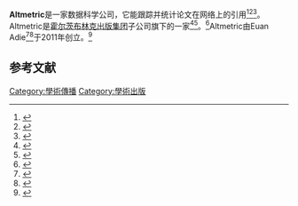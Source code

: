 {{Expand language|1=en|time=2022-05-10T15:51:45+00:00}}
{{Infobox website
| name                 = Altmetric
| logo                 = 
| screenshot           = Altmetric rgb.png
| caption              = 官方Logo
| collapsible          = 
| collapsetext         = 
| url                  = {{URL|https://www.altmetric.com/}}
| commercial           = 是
| type                 = 
| registration         = 
| language             = 
| num_users            = 
| content_licence      = 
| programming_language = 
| owner                = 
| author               = 
| editor               = 
| launch_date          = 2012
| revenue              = 
| alexa                = 
| ip                   = 
| current_status       = 運營中
| footnotes            = 
| logo_caption         = 
}}
'''Altmetric'''是一家数据科学公司，它能跟踪并统计论文在网络上的引用<ref name="Piwowar2013">{{Cite journal|title=AOP|last=Piwowar|first=Heather|date=9 January 2013|journal=Nature|issue=7431|doi=10.1038/493159a|volume=493|pages=159|bibcode=2013Natur.493..159P|pmid=23302843}}</ref><ref>{{Cite web|title=Thoughts about altmetrics (an unorganized, overdue post)|url=https://blogs.scientificamerican.com/information-culture/thoughts-about-altmetrics-an-unorganized-overdue-post/|accessdate=25 February 2017|author=Shema|first=Hadas|work=Scientific American Blog Network|language=en|archive-date=2019-12-11|archive-url=https://web.archive.org/web/20191211080913/https://blogs.scientificamerican.com/information-culture/thoughts-about-altmetrics-an-unorganized-overdue-post/|dead-url=no}}</ref><ref>{{Cite journal|title=How 'Google Science' could transform academic publishing|url=https://www.wired.co.uk/article/google-science-would-we-need-it|last=Clark|first=Liat|date=2014-08-13|journal=Wired UK|accessdate=25 February 2017|archive-date=2019-12-11|archive-url=https://web.archive.org/web/20191211080916/https://www.wired.co.uk/article/google-science-would-we-need-it|dead-url=no}}</ref>。Altmetric是[[霍尔茨布林克出版集团|霍尔茨布林克出版集团]]子公司{{link-en|Digital Science}}旗下的一家{{link-en|投資組合公司|portfolio company}}<ref>{{Cite web|title=Home - Digital Science|url=https://www.digital-science.com/|accessdate=2017-02-25|work=Digital Science|language=en-GB|archive-date=2017-03-11|archive-url=https://web.archive.org/web/20170311112228/https://www.digital-science.com/|dead-url=no}}</ref><ref>{{Cite book|editor-last=Coghill|editor-first=Jeffrey G.|editor2-last=Russell|editor2-first=Roger G.|title=Developing Librarian Competencies for the Digital Age|date=2016|publisher=Rowman & Littlefield|isbn=9781442264458|page=9}}</ref>。<ref>{{Cite web|title=Completed merger forms 'Springer Nature'|url=http://www.thebookseller.com/news/completed-merger-forms-springer-nature|accessdate=10 February 2017|author=Carpenter|date=2015-05-06|first=Caroline|work=The Bookseller|archive-date=2020-07-28|archive-url=https://web.archive.org/web/20200728092755/https://www.thebookseller.com/news/completed-merger-forms-springer-nature|dead-url=no}}</ref>Altmetric由Euan Adie<ref>{{Cite news|author=Stuart|first=David|title=Research Information|url=https://www.researchinformation.info/feature/rising-metrics-need-go-deeper|accessdate=10 February 2017|date=2015-06-01|archive-date=2019-12-11|archive-url=https://web.archive.org/web/20191211080924/https://www.researchinformation.info/feature/rising-metrics-need-go-deeper|dead-url=no}}</ref><ref name="SK">{{Cite web|title=Altmetrics – Trying to Fill the Gap|url=https://scholarlykitchen.sspnet.org/2012/07/25/altmetrics-trying-to-fill-the-gap/|accessdate=10 February 2017|author=Luther|date=2012-07-25|first=Judy|work=The Scholarly Kitchen|publisher=Society for Scholarly Publishing|archive-date=2020-01-13|archive-url=https://web.archive.org/web/20200113194746/https://scholarlykitchen.sspnet.org/2012/07/25/altmetrics-trying-to-fill-the-gap/|dead-url=no}}</ref>于2011年创立。<ref>{{Cite journal|title=Bibliometrics: The Leiden Manifesto for research metrics|author=|last=Hicks|first=Diana|last2=Wouters|first2=Paul|date=22 April 2015|journal=Nature|issue=7548|doi=10.1038/520429a|doi-access=free|volume=520|pages=429–431|bibcode=2015Natur.520..429H|pmid=25903611|last3=Waltman|first3=Ludo|last4=de Rijcke|first4=Sarah|last5=Rafols|first5=Ismael|subscription=}}</ref> 

== 参考文献 ==
{{Reflist|30em}}

[[Category:學術傳播|Category:學術傳播]]
[[Category:學術出版|Category:學術出版]]